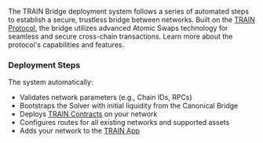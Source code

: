 The TRAIN Bridge deployment system follows a series of automated steps to establish a secure, trustless bridge between networks. Built on the [TRAIN Protocol](protocol/introduction), the bridge utilizes advanced Atomic Swaps technology for seamless and secure cross-chain transactions. Learn more about the protocol's capabilities and features.

### Deployment Steps

The system automatically:

- Validates network parameters (e.g., Chain IDs, RPCs)
- Bootstraps the Solver with initial liquidity from the Canonical Bridge
- Deploys [TRAIN Contracts](https://github.com/trainprotocol/contracts) on your network
- Configures routes for all existing networks and supported assets
- Adds your network to the [TRAIN App](https://app.train.tech)